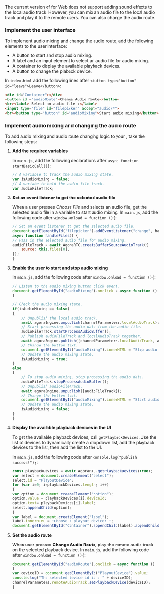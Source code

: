 <PlatformWrapper platform="web">

The current version of <Vg k="VSDK" /> for Web does not support adding sound effects to the local audio track. However, you can mix an audio file to the local audio track and play it to the remote users. You can also change the audio route.

### Implement the user interface

To implement audio mixing and change the audio route, add the following elements to the user interface:

* A button to start and stop audio mixing.
* A label and an input element to select an audio file for audio mixing.
* A container to display the available playback devices.
* A button to change the plaback device.

In `index.html` add the following lines after `<button type="button" id="leave">Leave</button>`:

```html
<div id="Container"></div>
<button id ="audioRoute">Change Audio Route</button>
<br><label> Select an audio file :</label>
<input type="file" id="filepicker" accept="audio/*">
<br><button type="button" id="audioMixing">Start audio mixing</button>
```

### Implement audio mixing and changing the audio route

To add audio mixing and audio route changing logic to your <Vpl k="CLIENT" />, take the following steps:

1. **Add the required variables**

    In `main.js`, add the following declarations after `async function startBasicCall(){`:

    ```javascript
    // A variable to track the audio mixing state.
    var isAudioMixing = false;
    // A variabe to hold the audio file track.
    var audioFileTrack;
    ```

1. **Set an event listener to get the selected audio file**

    When a user presses *Choose File* and selects an audio file, get the selected audio file in a variable to start audio mixing. In `main.js`, add the following code after `window.onload = function (){`:

    ```javascript
    // Set an event listener to get the selected audio file.
    document.getElementById('filepicker').addEventListener("change", handleFiles, false);
    async function handleFiles() {
    // Pass in the selected audio file for audio mixing.
    audioFileTrack = await AgoraRTC.createBufferSourceAudioTrack({
        source: this.files[0],
    });
    }
    ```

1. **Enable the user to start and stop audio mixing**

    In `main.js`, add the following code after `window.onload = function (){`:

    ```javascript
    // Listen to the audio mixing button click event.
    document.getElementById("audioMixing").onclick = async function ()
    {

    // Check the audio mixing state.
    if(isAudioMixing == false)
    {
        // Unpublish the local audio track.
        await agoraEngine.unpublish(channelParameters.localAudioTrack);
        // Start processing the audio data from the audio file.
        audioFileTrack.startProcessAudioBuffer();
        // Publish audioFileTrack and localAudioTrack together.
        await agoraEngine.publish([channelParameters.localAudioTrack, audioFileTrack]);
        // Change the button text.
        document.getElementById("audioMixing").innerHTML = "Stop audio mixing";
        // Update the audio mixing state.
        isAudioMixing = true;
    }
    else
    {
        // To stop audio mixing, stop processing the audio data.
        audioFileTrack.stopProcessAudioBuffer();
        // Unpublish audioFileTrack.
        await agoraEngine.unpublish([audioFileTrack]);
        // Change the button test.
        document.getElementById("audioMixing").innerHTML = "Start audio mixing";
        // Update the audio mixing state.
        isAudioMixing = false;
    }
    }
    ```

1. **Display the available playback devices in the UI**

    To get the available playback devices, call `getPlaybackDevices`. Use the list of devices to  dynamically create a dropdown list, add the playback devices to the list, then add the list to the UI.

    In `main.js`, add the following code after `console.log("publish success!");`:

    ```javascript
    const playbackDevices = await AgoraRTC.getPlaybackDevices(true);
    var select = document.createElement("select");
    select.id = "PlayoutDevice";
    for (var i=0; i<playbackDevices.length; i++)
    {
    var option = document.createElement("option");
    option.value = playbackDevices[i].deviceId;
    option.text= playbackDevices[i].label;
    select.appendChild(option);
    }
    var label = document.createElement("label");
    label.innerHTML = "Choose a playout device: ";
    document.getElementById("Container").appendChild(label).appendChild(select);
    ```

1. **Set the audio route**

    When user presses **Change Audio Route**, play the remote audio track on the selected playback device. In `main.js`, add the following code after `window.onload = function (){`:

    ```javascript
    document.getElementById("audioRoute").onclick = async function ()
    {
    var deviceID = document.getElementById("PlayoutDevice").value;
    console.log("The selected device id is : " + deviceID);
    channelParameters.remoteAudioTrack.setPlaybackDevice(deviceID);
    }
    ```

</PlatformWrapper>
